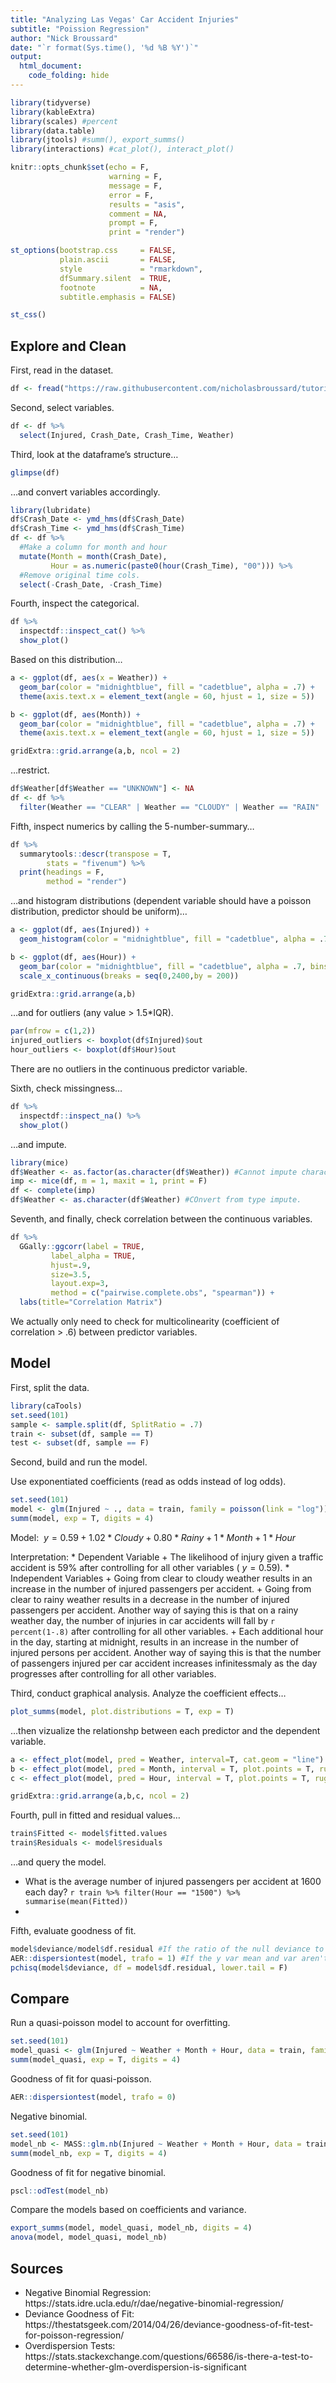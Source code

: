 ```yaml
---
title: "Analyzing Las Vegas' Car Accident Injuries"
subtitle: "Poission Regression"
author: "Nick Broussard"
date: "`r format(Sys.time(), '%d %B %Y')`"
output: 
  html_document:
    code_folding: hide
---
```

```r

library(tidyverse)
library(kableExtra)
library(scales) #percent
library(data.table)
library(jtools) #summ(), export_summs()
library(interactions) #cat_plot(), interact_plot()

knitr::opts_chunk$set(echo = F, 
                      warning = F, 
                      message = F, 
                      error = F,
                      results = "asis",
                      comment = NA,
                      prompt = F,
                      print = "render")

st_options(bootstrap.css     = FALSE,       
           plain.ascii       = FALSE,       
           style             = "rmarkdown", 
           dfSummary.silent  = TRUE,        
           footnote          = NA,          
           subtitle.emphasis = FALSE)       
```

```r
st_css()
```

## Explore and Clean

First, read in the dataset.

```r
df <- fread("https://raw.githubusercontent.com/nicholasbroussard/tutorials/master/poisson_injuries_lasvegas.csv")
```

Second, select variables.

```r
df <- df %>%
  select(Injured, Crash_Date, Crash_Time, Weather)
```

Third, look at the dataframe's structure...

```r
glimpse(df)
```

...and convert variables accordingly.

```r
library(lubridate)
df$Crash_Date <- ymd_hms(df$Crash_Date)
df$Crash_Time <- ymd_hms(df$Crash_Time)
df <- df %>%
  #Make a column for month and hour
  mutate(Month = month(Crash_Date),
         Hour = as.numeric(paste0(hour(Crash_Time), "00"))) %>%
  #Remove original time cols.
  select(-Crash_Date, -Crash_Time)
```

Fourth, inspect the categorical.

```r
df %>%
  inspectdf::inspect_cat() %>%
  show_plot()
```

Based on this distribution...

```r
a <- ggplot(df, aes(x = Weather)) +
  geom_bar(color = "midnightblue", fill = "cadetblue", alpha = .7) +
  theme(axis.text.x = element_text(angle = 60, hjust = 1, size = 5))

b <- ggplot(df, aes(Month)) +
  geom_bar(color = "midnightblue", fill = "cadetblue", alpha = .7) +
  theme(axis.text.x = element_text(angle = 60, hjust = 1, size = 5))

gridExtra::grid.arrange(a,b, ncol = 2)
```

...restrict.

```r
df$Weather[df$Weather == "UNKNOWN"] <- NA
df <- df %>%
  filter(Weather == "CLEAR" | Weather == "CLOUDY" | Weather == "RAIN" | is.na(Weather))
```

Fifth, inspect numerics by calling the 5-number-summary...

```r
df %>%
  summarytools::descr(transpose = T,
        stats = "fivenum") %>%
  print(headings = F,
        method = "render")
```

...and histogram distributions (dependent variable should have a poisson distribution, predictor should be uniform)...

```r
a <- ggplot(df, aes(Injured)) +
  geom_histogram(color = "midnightblue", fill = "cadetblue", alpha = .7, bins = 30) 

b <- ggplot(df, aes(Hour)) +
  geom_bar(color = "midnightblue", fill = "cadetblue", alpha = .7, bins = 30) +
  scale_x_continuous(breaks = seq(0,2400,by = 200))

gridExtra::grid.arrange(a,b)
```

...and for outliers (any value > 1.5*IQR).

```r
par(mfrow = c(1,2))
injured_outliers <- boxplot(df$Injured)$out
hour_outliers <- boxplot(df$Hour)$out
```

There are no outliers in the continuous predictor variable.

Sixth, check missingness... 

```r
df %>%
  inspectdf::inspect_na() %>%
  show_plot()
```

...and impute.

```r
library(mice)
df$Weather <- as.factor(as.character(df$Weather)) #Cannot impute character variables.
imp <- mice(df, m = 1, maxit = 1, print = F)
df <- complete(imp)
df$Weather <- as.character(df$Weather) #COnvert from type impute.
```

Seventh, and finally, check correlation between the continuous variables.

```r
df %>%
  GGally::ggcorr(label = TRUE, 
         label_alpha = TRUE,
         hjust=.9,
         size=3.5,
         layout.exp=3,
         method = c("pairwise.complete.obs", "spearman")) +
  labs(title="Correlation Matrix")
```

We actually only need to check for multicolinearity (coefficient of correlation > .6) between predictor variables.

## Model

First, split the data.

```r
library(caTools)
set.seed(101)
sample <- sample.split(df, SplitRatio = .7)
train <- subset(df, sample == T)
test <- subset(df, sample == F)
```

Second, build and run the model.

Use exponentiated coefficients (read as odds instead of log odds).

```r
set.seed(101)
model <- glm(Injured ~ ., data = train, family = poisson(link = "log"))
summ(model, exp = T, digits = 4)
```

Model: $\ y=0.59+1.02*Cloudy+0.80*Rainy+1*Month+1*Hour$

Interpretation:
* Dependent Variable
  + The likelihood of injury given a traffic accident is 59% after controlling for all other variables ($\ y=0.59$). 
* Independent Variables
  + Going from clear to cloudy weather results in an increase in the number of injured passengers per accident. 
  + Going from clear to rainy weather results in a decrease in the number of injured passengers per accident. Another way of saying this is that on a rainy weather day, the number of injuries in car accidents will fall by `r percent(1-.8)` after controlling for all other variables.
  + Each additional hour in the day, starting at midnight, results in an increase in the number of injured persons per accident.  Another way of saying this is that the number of passengers injured per car accident increases infinitessmaly as the day progresses after controlling for all other variables. 


Third, conduct graphical analysis. Analyze the coefficient effects...

```r
plot_summs(model, plot.distributions = T, exp = T)
```

...then vizualize the relationshp between each predictor and the dependent variable.

```r
a <- effect_plot(model, pred = Weather, interval=T, cat.geom = "line") #Categorical predictor.
b <- effect_plot(model, pred = Month, interval = T, plot.points = T, rug = T)
c <- effect_plot(model, pred = Hour, interval = T, plot.points = T, rug = T)

gridExtra::grid.arrange(a,b,c, ncol = 2)
```

Fourth, pull in fitted and residual values...

```r
train$Fitted <- model$fitted.values
train$Residuals <- model$residuals
```

...and query the model.

* What is the average number of injured passengers per accident at 1600 each day? `r train %>% filter(Hour == "1500") %>% summarise(mean(Fitted))`
* 

Fifth, evaluate goodness of fit.

```r
model$deviance/model$df.residual #If the ratio of the null deviance to residual deviance degrees of freedom is > 1, overdispersion.
AER::dispersiontest(model, trafo = 1) #If the y var mean and var aren't equal, then overdispersion.
pchisq(model$deviance, df = model$df.residual, lower.tail = F)
```


## Compare

Run a quasi-poisson model to account for overfitting.

```r
set.seed(101)
model_quasi <- glm(Injured ~ Weather + Month + Hour, data = train, family = quasipoisson(link = "log"))
summ(model_quasi, exp = T, digits = 4)
```

Goodness of fit for quasi-poisson.

```r
AER::dispersiontest(model, trafo = 0)
```

Negative binomial.

```r
set.seed(101)
model_nb <- MASS::glm.nb(Injured ~ Weather + Month + Hour, data = train)
summ(model_nb, exp = T, digits = 4)
```

Goodness of fit for negative binomial.

```r
pscl::odTest(model_nb)
```

Compare the models based on coefficients and variance.

```r
export_summs(model, model_quasi, model_nb, digits = 4)
anova(model, model_quasi, model_nb)
```

## Sources

* Negative Binomial Regression: https://stats.idre.ucla.edu/r/dae/negative-binomial-regression/
* Deviance Goodness of Fit: https://thestatsgeek.com/2014/04/26/deviance-goodness-of-fit-test-for-poisson-regression/
* Overdispersion Tests: https://stats.stackexchange.com/questions/66586/is-there-a-test-to-determine-whether-glm-overdispersion-is-significant

